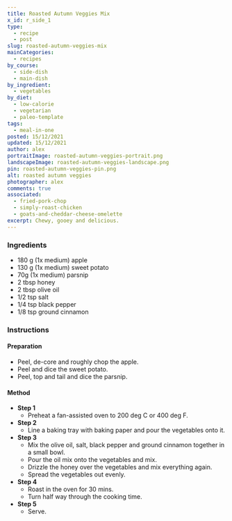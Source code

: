 ```yaml
---
title: Roasted Autumn Veggies Mix
x_id: r_side_1
type:
  - recipe
  - post
slug: roasted-autumn-veggies-mix
mainCategories: 
  - recipes
by_course:
  - side-dish
  - main-dish
by_ingredient:
  - vegetables
by_diet:
  - low-calorie
  - vegetarian
  - paleo-template
tags:
  - meal-in-one
posted: 15/12/2021
updated: 15/12/2021
author: alex
portraitImage: roasted-autumn-veggies-portrait.png
landscapeImage: roasted-autumn-veggies-landscape.png
pin: roasted-autumn-veggies-pin.png
alt: roasted autumn veggies
photographer: alex
comments: true
associated: 
  - fried-pork-chop
  - simply-roast-chicken
  - goats-and-cheddar-cheese-omelette
excerpt: Chewy, gooey and delicious.
---
```


<Ingredients>

### Ingredients
    
  - 180 g (1x medium) apple
  - 130 g (1x medium) sweet potato
  - 70g (1x medium) parsnip
  - 2 tbsp honey
  - 2 tbsp olive oil
  - 1/2 tsp salt
  - 1/4 tsp black pepper
  - 1/8 tsp ground cinnamon

</Ingredients>

<Instructions>

### Instructions

#### Preparation
  - Peel, de-core and roughly chop the apple.
  - Peel and dice the sweet potato.
  - Peel, top and tail and dice the parsnip.

#### Method

  - **Step 1**
    - Preheat a fan-assisted oven to 200 deg C or 400 deg F.
  - **Step 2**
    - Line a baking tray with baking paper and pour the vegetables onto it.
  - **Step 3**
    - Mix the olive oil, salt, black pepper and ground cinnamon together in a small bowl.
    - Pour the oil mix onto the vegetables and mix.
    - Drizzle the honey over the vegetables and mix everything again.
    - Spread the vegetables out evenly.
  - **Step 4**
    - Roast in the oven for 30 mins.
    - Turn half way through the cooking time.
  - **Step 5**
    - Serve.

</Instructions>



